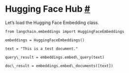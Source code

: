  Hugging Face Hub
 [#](#hugging-face-hub "Permalink to this headline")
=======================================================================
 Let’s load the Hugging Face Embedding class.
```
from langchain.embeddings import HuggingFaceEmbeddings
```
```
embeddings = HuggingFaceEmbeddings()
```
```
text = "This is a test document."
```
```
query\_result = embeddings.embed\_query(text)
```
```
doc\_result = embeddings.embed\_documents([text])
```